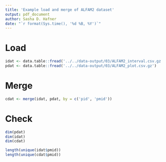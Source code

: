 ```yaml
---
title: 'Example load and merge of ALFAM2 dataset'
output: pdf_document
author: Sasha D. Hafner
date: "`r format(Sys.time(), '%d %B, %Y')`"
---
```


# Load

```r
idat <- data.table::fread('../../data-output/03/ALFAM2_interval.csv.gz')
pdat <- data.table::fread('../../data-output/03/ALFAM2_plot.csv.gz')
```

# Merge

```r
cdat <- merge(idat, pdat, by = c('pid', 'pmid'))
```

# Check

```r
dim(pdat)
dim(idat)
dim(cdat)
```

```r
length(unique(idat$pmid))
length(unique(cdat$pmid))
```




